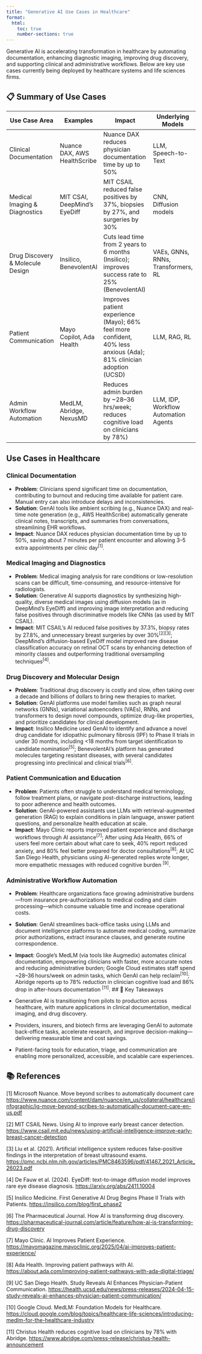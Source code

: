 ```yaml
---
title: "Generative AI Use Cases in Healthcare"
format:
  html:
    toc: true
    number-sections: true
---
```


Generative AI is accelerating transformation in healthcare by automating documentation, enhancing diagnostic imaging, improving drug discovery, and supporting clinical and administrative workflows. Below are key use cases currently being deployed by healthcare systems and life sciences firms.

## 📋 Summary of Use Cases

| Use Case Area                    | Examples                     | Impact                                                                               | Underlying Models                    |
|----------------------------------|------------------------------|--------------------------------------------------------------------------------------|--------------------------------------|
| Clinical Documentation           | Nuance DAX, AWS HealthScribe | Nuance DAX reduces physician documentation time by up to 50%                         | LLM, Speech-to-Text                  |
| Medical Imaging & Diagnostics    | MIT CSAI, DeepMind’s EyeDiff | MIT CSAIL reduced false positives by 37%, biopsies by 27%, and surgeries by 30%      | CNN, Diffusion models      		|
| Drug Discovery & Molecule Design | Insilico, BenevolentAI       | Cuts lead time from 2 years to 6 months (Insilico); improves success rate to 25% (BenevolentAI)  | VAEs, GNNs, RNNs, Transformers, RL |
| Patient Communication            | Mayo Copilot, Ada Health     | Improves patient experience (Mayo); 66% feel more confident, 40% less anxious (Ada); 81% clinician adoption (UCSD)  | LLM, RAG, RL      |
| Admin Workflow Automation        | MedLM, Abridge, NexusMD      | Reduces admin burden by ~28–36 hrs/week; reduces cognitive load on clinicians by 78%) | LLM, IDP, Workflow Automation Agents |


## Use Cases in Healthcare

### Clinical Documentation

- **Problem**: Clinicians spend significant time on documentation, contributing to burnout and reducing time available for patient care. Manual entry can also introduce delays and inconsistencies.
- **Solution**: GenAI tools like ambient scribing (e.g., Nuance DAX) and real-time note generation (e.g., AWS HealthScribe) automatically generate clinical notes, transcripts, and summaries from conversations, streamlining EHR workflows.
- **Impact**: Nuance DAX reduces physician documentation time by up to 50%, saving about 7 minutes per patient encounter and allowing 3–5 extra appointments per clinic day<sup>[1]</sup>. 

### Medical Imaging and Diagnostics

- **Problem**: Medical imaging analysis for rare conditions or low-resolution scans can be difficult, time-consuming, and resource-intensive for radiologists.  
- **Solution**: Generative AI supports diagnostics by synthesizing high-quality, diverse medical images using diffusion models (as in DeepMind’s EyeDiff) and improving image interpretation and reducing false positives through discriminative models like CNNs (as used by MIT CSAIL).  
- **Impact**: MIT CSAIL’s AI reduced false positives by 37.3%, biopsy rates by 27.8%, and unnecessary breast surgeries by over 30%<sup>[2]</sup><sup>[3]</sup>; DeepMind’s diffusion-based EyeDiff model improved rare disease classification accuracy on retinal OCT scans by enhancing detection of minority classes and outperforming traditional oversampling techniques<sup>[4]</sup>.

### Drug Discovery and Molecular Design

- **Problem**: Traditional drug discovery is costly and slow, often taking over a decade and billions of dollars to bring new therapies to market.  
- **Solution**: GenAI platforms use model families such as graph neural networks (GNNs), variational autoencoders (VAEs), RNNs, and transformers to design novel compounds, optimize drug-like properties, and prioritize candidates for clinical development.  
- **Impact**: Insilico Medicine used GenAI to identify and advance a novel drug candidate for idiopathic pulmonary fibrosis (IPF) to Phase II trials in under 30 months, including <18 months from target identification to candidate nomination<sup>[5]</sup>; BenevolentAI’s platform has generated molecules targeting resistant diseases, with several candidates progressing into preclinical and clinical trials<sup>[6]</sup>.


### Patient Communication and Education

- **Problem**: Patients often struggle to understand medical terminology, follow treatment plans, or navigate post-discharge instructions, leading to poor adherence and health outcomes.  
- **Solution**: GenAI-powered assistants use LLMs with retrieval-augmented generation (RAG) to explain conditions in plain language, answer patient questions, and personalize health education at scale.  
- **Impact**: Mayo Clinic reports improved patient experience and discharge workflows through AI assistance<sup>[7]</sup>; After using Ada Health, 66% of users feel more certain about what care to seek, 40% report reduced anxiety, and 80% feel better prepared for doctor consultations<sup>[8]</sup>; At UC San Diego Health, physicians using AI-generated replies wrote longer, more empathetic messages with reduced cognitive burden <sup>[9]</sup>.


### Administrative Workflow Automation

- **Problem**: Healthcare organizations face growing administrative burdens—from insurance pre-authorizations to medical coding and claim processing—which consume valuable time and increase operational costs.  
- **Solution**: GenAI streamlines back-office tasks using LLMs and document intelligence platforms to automate medical coding, summarize prior authorizations, extract insurance clauses, and generate routine correspondence.  
- **Impact**: Google’s MedLM (via tools like Augmedix) automates clinical documentation, empowering clinicians with faster, more accurate notes and reducing administrative burden; Google Cloud estimates staff spend ~28–36 hours/week on admin tasks, which GenAI can help reclaim<sup>[10]</sup>; Abridge reports up to 78% reduction in clinician cognitive load and 86% drop in after-hours documentation <sup>[11]</sup>.
## 🧾 Key Takeaways

- Generative AI is transitioning from pilots to production across healthcare, with mature applications in clinical documentation, medical imaging, and drug discovery.  
- Providers, insurers, and biotech firms are leveraging GenAI to automate back-office tasks, accelerate research, and improve decision-making—delivering measurable time and cost savings.  
- Patient-facing tools for education, triage, and communication are enabling more personalized, accessible, and scalable care experiences.

## 📚 References

[1] Microsoft Nuance. Move beyond scribes to automatically document care [https://www.nuance.com/content/dam/nuance/en_us/collateral/healthcare/infographic/ig-move-beyond-scribes-to-automatically-document-care-en-us.pdf](https://www.nuance.com/content/dam/nuance/en_us/collateral/healthcare/infographic/ig-move-beyond-scribes-to-automatically-document-care-en-us.pdf)

[2] MIT CSAIL News. Using AI to improve early breast cancer detection. [https://www.csail.mit.edu/news/using-artificial-intelligence-improve-early-breast-cancer-detection](https://www.csail.mit.edu/news/using-artificial-intelligence-improve-early-breast-cancer-detection)

[3] Liu et al. (2021). Artificial intelligence system reduces false-positive findings in the interpretation of breast ultrasound exams. [https://pmc.ncbi.nlm.nih.gov/articles/PMC8463596/pdf/41467_2021_Article_26023.pdf](https://pmc.ncbi.nlm.nih.gov/articles/PMC8463596/pdf/41467_2021_Article_26023.pdf)

[4] De Fauw et al. (2024). EyeDiff: text-to-image diffusion model improves rare eye disease diagnosis. [https://arxiv.org/abs/2411.10004](https://arxiv.org/abs/2411.10004)

[5] Insilico Medicine. First Generative AI Drug Begins Phase II Trials with Patients. [https://insilico.com/blog/first_phase2](https://insilico.com/blog/first_phase2)

[6] The Pharmaceutical Journal. How AI is transforming drug discovery. [https://pharmaceutical-journal.com/article/feature/how-ai-is-transforming-drug-discovery](https://pharmaceutical-journal.com/article/feature/how-ai-is-transforming-drug-discovery)

[7] Mayo Clinic. AI Improves Patient Experience. [https://mayomagazine.mayoclinic.org/2025/04/ai-improves-patient-experience/](https://mayomagazine.mayoclinic.org/2025/04/ai-improves-patient-experience/)

[8] Ada Health. Improving patient pathways with AI. [https://about.ada.com/improving-patient-pathways-with-ada-digital-triage/](https://about.ada.com/improving-patient-pathways-with-ada-digital-triage/)

[9] UC San Diego Health. Study Reveals AI Enhances Physician-Patient Communication. [https://health.ucsd.edu/news/press-releases/2024-04-15-study-reveals-ai-enhances-physician-patient-communication/](https://health.ucsd.edu/news/press-releases/2024-04-15-study-reveals-ai-enhances-physician-patient-communication/)

[10] Google Cloud. MedLM: Foundation Models for Healthcare. [https://cloud.google.com/blog/topics/healthcare-life-sciences/introducing-medlm-for-the-healthcare-industry](https://cloud.google.com/blog/topics/healthcare-life-sciences/introducing-medlm-for-the-healthcare-industry)

[11] Christus Health reduces cognitive load on clinicians by 78% with Abridge. [https://www.abridge.com/press-release/christus-health-announcement](https://www.abridge.com/press-release/christus-health-announcement)


